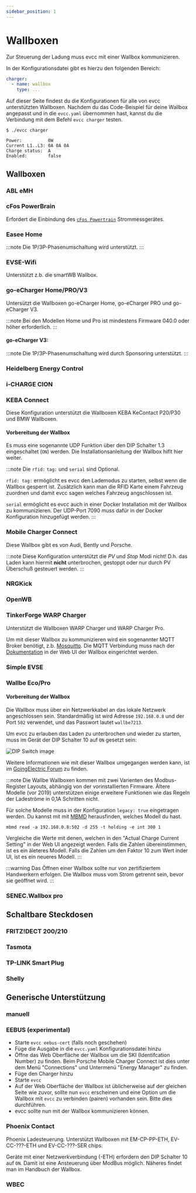 ```yaml
---
sidebar_position: 1
---
```



# Wallboxen

Zur Steuerung der Ladung muss evcc mit einer Wallbox kommunizieren.

In der Konfigurationsdatei gibt es hierzu den folgenden Bereich:

```yaml
charger:
  - name: wallbox
    type: ...
```

Auf dieser Seite findest du die Konfigurationen für alle von evcc unterstützten Wallboxen.
Nachdem du das Code-Beispiel für deine Wallbox angepasst und in die `evcc.yaml` übernommen hast, kannst du die Verbindung mit dem Befehl `evcc charger` testen.

```
$ ./evcc charger

Power:          0W
Current L1..L3: 0A 0A 0A
Charge status:  A
Enabled:        false
```

## Wallboxen

### ABL eMH

<Config part="chargers" file="abl" />

<SponsorshipRequired />

### cFos PowerBrain

Erfordert die Einbindung des [`cFos Powertrain`](meters#powerbrain) Strommessgerätes.

<Config part="chargers" file="cfos" />

<SponsorshipRequired />

### Easee Home

<Config part="chargers" file="easee" />

:::note
Die 1P/3P-Phasenumschaltung wird unterstützt.
:::

<SponsorshipRequired />

### EVSE-Wifi

Unterstützt z.b. die smartWB Wallbox. 

<Config part="chargers" file="evsewifi" />

### go-eCharger Home/PRO/V3

Untersützt die Wallboxen go-eCharger Home, go-eCharger PRO und go-eCharger V3.

:::note
Bei den Modellen Home und Pro ist mindestens Firmware 040.0 oder höher erforderlich.
:::

<Tabs>
  <TabItem value="local" label="Local API" default>
    <Config part="chargers" file="go-e" />
  </TabItem>
  <TabItem value="cloud" label="Cloud API">
    <Config part="chargers" file="go-e-cloud" />
  </TabItem>
</Tabs>

#### go-eCharger V3:

:::note
Die 1P/3P-Phasenumschaltung wird durch Sponsoring unterstützt.
:::

<SponsorshipRequired />

### Heidelberg Energy Control

<Config part="chargers" file="heidelberg" />

### i-CHARGE CION

<Config part="chargers" file="i-charge-cion" />

### KEBA Connect

Diese Konfiguration unterstützt die Wallboxen KEBA KeContact P20/P30 und BMW Wallboxen.

#### Vorbereitung der Wallbox

Es muss eine sogenannte UDP Funktion über den DIP Schalter 1.3 eingeschaltet (`ON`) werden. Die Installationsanleitung der Wallbox hiflt hier weiter.

:::note
Die `rfid:` `tag:` und `serial` sind Optional.

`rfid: tag:` ermöglicht es evcc den Lademodus zu starten, selbst wenn die Wallbox gesperrt ist. Zusätzlich kann man die RFID Karte einem Fahrzeug zuordnen und damit evcc sagen welches Fahrzeug angschlossen ist.

`serial` ermöglicht es evcc auch in einer Docker Installation mit der Wallbox zu kommunizieren. Der UDP-Port 7090 muss dafür in der Docker Konfiguration hinzugefügt werden.
:::

<Config part="chargers" file="keba" />

### Mobile Charger Connect

Diese Wallbox gibt es von Audi, Bently und Porsche.

:::note
Diese Konfiguration unterstützt die _PV_ und _Stop_ Modi nicht! D.h. das Laden kann hiermit **nicht** unterbrochen, gestoppt oder nur durch PV Überschuß gesteuert werden.
:::

<Config part="chargers" file="mcc" />

### NRGKick

<Tabs>
  <TabItem value="connect" label="HTTP" default>
    <Config part="chargers" file="nrgkick-connect" />
  </TabItem>
  <TabItem value="bluetooth" label="Bluetooth">
    <Config part="chargers" file="nrgkick-bluetooth" />
  </TabItem>
</Tabs>

### OpenWB

<Config part="chargers" file="openwb" />

### TinkerForge WARP Charger

Unterstützt die Wallboxen WARP Charger und WARP Charger Pro.

Um mit dieser Wallbox zu kommunizieren wird ein sogenannter MQTT Broker benötigt, z.b. [Mosquitto](https://mosquitto.org). Die MQTT Verbindung muss nach der [Dokumentation](https://www.warp-charger.com/api.html#mqtt) in der Web UI der Wallbox eingerichtet werden.

<Config part="chargers" file="warp" />

### Simple EVSE

<Config part="chargers" file="simpleevse" />

### Wallbe Eco/Pro

#### Vorbereitung der Wallbox

Die Wallbox muss über ein Netzwerkkabel an das lokale Netzwerk angeschlossen sein. Standardmäßig ist wird Adresse `192.168.0.8` und der Port `502` verwendet, und das Passwort lautet `wallbe7213`.

Um evcc zu erlauben das Laden zu unterbrochen und wieder zu starten, muss im Gerät der DIP Schalter 10 auf `ON` gesetzt sein:

  ![DIP Switch image](wallbe_eco_dip10.jpeg)

Weitere Informationen wie mit dieser Wallbox umgegangen werden kann, ist im [GoingElectric Forum](https://www.goingelectric.de/forum/viewtopic.php?p=1212583) zu finden.

:::note
Die Wallbe Wallboxen kommen mit zwei Varienten des Modbus-Register Layouts, abhängig von der vorinstallierten Firmware. Ältere Modelle (vor 2019) unterstützen einige erweitere Funktionen wie das Regeln der Ladeströme in 0,1A Schritten nicht.

Für solche Modelle muss in der Konfiguration `legacy: true` eingetragen werden. Du kannst mit mit [MBMD](https://github.com/evcc-io/evcc/wiki/5) herausfinden, welches Modell du hast.

```
mbmd read -a 192.168.0.8:502 -d 255 -t holding -e int 300 1
```

Vergleiche die Werte mit denen, welchen in den "Actual Charge Current Setting" in der Web UI angezeigt werden. Falls die Zahlen übereinstimmen, ist es ein äleteres Modell. Falls die Zahlen um den Faktor 10 zum Wert inder UI, ist es ein neueres Modell.
:::

:::warning
Das Öffnen einer Wallbox sollte nur von zertifiziertem Handwerkern erfolgen. Die Wallbox muss vom Strom getrennt sein, bevor sie geöffnet wird.
:::

<Config part="chargers" file="wallbe" />

### SENEC.Wallbox pro

<Config part="chargers" file="abl" />

<SponsorshipRequired />

## Schaltbare Steckdosen

### FRITZ!DECT 200/210

<Config part="chargers" file="fritzdect" />

### Tasmota

<Config part="chargers" file="tasmota" />

### TP-LINK Smart Plug

<Config part="chargers" file="tplink" />

### Shelly

<Config part="chargers" file="shelly" />

## Generische Unterstützung

### manuell

<Config part="chargers" file="custom" />

### EEBUS (experimental)

- Starte `evcc eebus-cert` (falls noch geschehen)
- Füge die Ausgabe in die `evcc.yaml` Konfigurationsdatei hinzu
- Öffne das Web Oberfläche der Wallbox um die SKI (Identifcation Number) zu finden. Beim Porsche Mobile Charger Connect ist dies unter dem Menü "Connections" und Untermenü "Energy Manager" zu finden.
- Füge den Charger hinzu
  <Config part="chargers" file="eebus" />
- Starte `evcc`
- Auf der Web Oberfläche der Wallbox ist üblicherweise auf der gleichen Seite wie zuvor, sollte nun `evcc` erscheinen und eine Option um die Wallbox mit `evcc` zu verbinden (pairen) vorhanden sein. Bitte dies durchführen.
- evcc sollte nun mit der Wallbox kommunizieren können.

### Phoenix Contact

Phoenix Ladesteuerung. Unterstützt Wallboxen mit EM-CP-PP-ETH, EV-CC-???-ETH und EV-CC-???-SER chips.

Geräte mit einer Netzwerkverbindung (-ETH) erfordern den DIP Schalter 10 auf `ON`. Damit ist eine Ansteuerung über ModBus möglich. Näheres findet man im Handbuch der Wallbox.

<Tabs>
  <TabItem value="em-eth" label="EM-ETH (Modbus TCP)" default>
    <Config part="chargers" file="phoenix-em-eth" />
  </TabItem>
  <TabItem value="ev-eth" label="EV-ETH (Modbus TCP)">
    <Config part="chargers" file="phoenix-ev-eth" />
  </TabItem>
  <TabItem value="em-ser" label="EV-SER (Modbus RTU)">
    <Config part="chargers" file="phoenix-ev-ser" />
  </TabItem>
</Tabs>

### WBEC

<Config part="chargers" file="wbec" />
